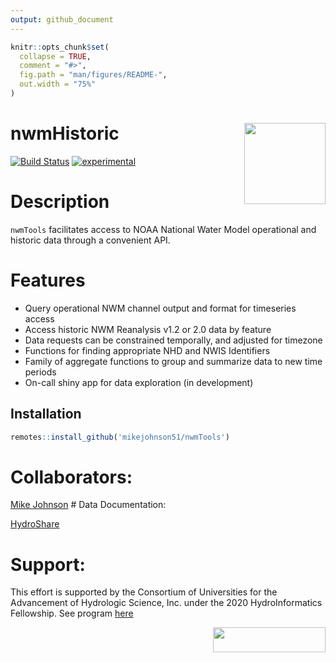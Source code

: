 ```yaml
---
output: github_document
---
```


<!-- README.md is generated from README.Rmd. Please edit that file -->

```r
knitr::opts_chunk$set(
  collapse = TRUE,
  comment = "#>",
  fig.path = "man/figures/README-",
  out.width = "75%"
)
```

# nwmHistoric <img src="man/figures/logo.png" width=130 height = 130 align="right" />

<!-- badges: start -->
[![Build Status](https://travis-ci.org/mikejohnson51/nwmHistoric.svg?branch=master)](https://travis-ci.org/mikejohnson51/nwmHistoric)
[![experimental](http://badges.github.io/stability-badges/dist/experimental.svg)](http://github.com/badges/stability-badges)
<!-- badges: end -->

# Description

`nwmTools` facilitates access to NOAA National Water Model operational and historic data through a convenient API.

# Features

 * Query operational NWM channel output and format for timeseries access
 * Access historic NWM Reanalysis v1.2 or 2.0 data by feature 
 * Data requests can be constrained temporally, and adjusted for timezone
 * Functions for finding appropriate NHD and NWIS Identifiers
 * Family of aggregate functions to group and summarize data to new time periods
 * On-call shiny app for data exploration (in development)
 
## Installation

```r
remotes::install_github('mikejohnson51/nwmTools')
```


# Collaborators:

[Mike Johnson](https://mikejohnson51.github.io/) 
# Data Documentation:

[HydroShare](https://www.hydroshare.org/resource/89b0952512dd4b378dc5be8d2093310f/)

# Support:

This effort is supported by the Consortium of Universities for the Advancement of Hydrologic Science, Inc. under the 2020 HydroInformatics Fellowship. See program [here](https://www.cuahsi.org/data-models/hydroinformatics-innovation-fellowship/)

 <img src="man/figures/cuahsi-logo.png" width=180 height = 40 align="right" />
